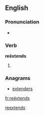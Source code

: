 ==English==

===Pronunciation===
* {{a|UK}} {{IPA|/ɹi.ɛksˈtɛndz/}}

===Verb===
'''reëxtends'''

# {{third-person singular of|reëxtend}}

===Anagrams===
* [[extenders#English|extenders]]

[[Category:English terms spelled with Ë|reextends]]

[[fr:reëxtends]]